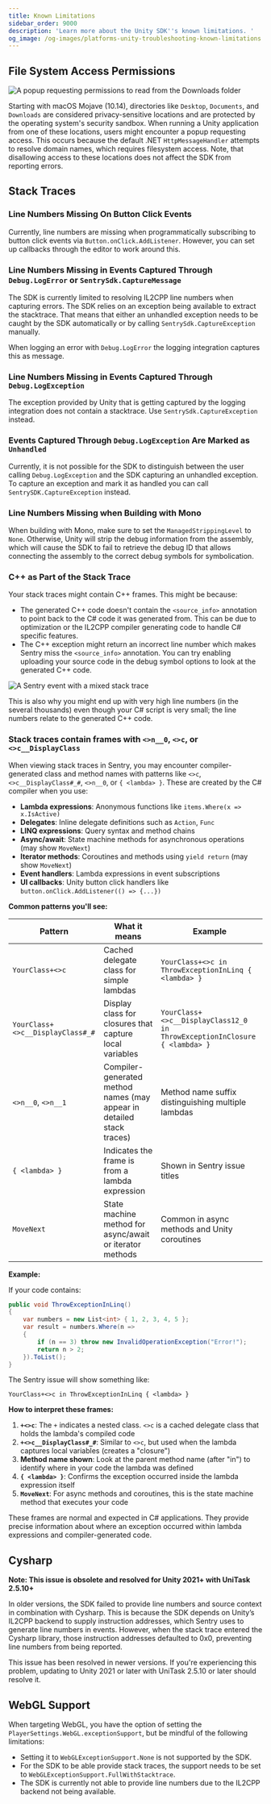 ```yaml
---
title: Known Limitations
sidebar_order: 9000
description: 'Learn more about the Unity SDK''s known limitations. '
og_image: /og-images/platforms-unity-troubleshooting-known-limitations.png
---
```


## File System Access Permissions

![A popup requesting permissions to read from the `Downloads` folder](./img/unity-file-system-access-permissions.png)

Starting with macOS Mojave (10.14), directories like `Desktop`, `Documents`, and `Downloads` are considered privacy-sensitive locations and are protected by the operating system's security sandbox. When running a Unity application from one of these locations, users might encounter a popup requesting access. This occurs because the default .NET `HttpMessageHandler` attempts to resolve domain names, which requires filesystem access. Note, that disallowing access to these locations does not affect the SDK from reporting errors.

## Stack Traces

### Line Numbers Missing On Button Click Events

Currently, line numbers are missing when programmatically subscribing to button click events via `Button.onClick.AddListener`. However, you can set up callbacks through the editor to work around this.

### Line Numbers Missing in Events Captured Through `Debug.LogError` or `SentrySdk.CaptureMessage`

The SDK is currently limited to resolving IL2CPP line numbers when capturing errors. The SDK relies on an exception being available to extract the stacktrace. That means that either an unhandled exception needs to be caught by the SDK automatically or by calling `SentrySdk.CaptureException` manually.

When logging an error with `Debug.LogError` the logging integration captures this as message.

### Line Numbers Missing in Events Captured Through `Debug.LogException`

The exception provided by Unity that is getting captured by the logging integration does not contain a stacktrace. Use `SentrySdk.CaptureException` instead.

### Events Captured Through `Debug.LogException` Are Marked as `Unhandled`

Currently, it is not possible for the SDK to distinguish between the user calling `Debug.LogException` and the SDK capturing an unhandled exception. To capture an exception and mark it as handled you can call `SentrySDK.CaptureException` instead.

### Line Numbers Missing when Building with Mono

When building with Mono, make sure to set the `ManagedStrippingLevel` to `None`. Otherwise, Unity will strip the debug information from the assembly, which will cause the SDK to fail to retrieve the debug ID that allows connecting the assembly to the correct debug symbols for symbolication.

### C++ as Part of the Stack Trace

Your stack traces might contain C++ frames. This might be because:

- The generated C++ code doesn't contain the `<source_info>` annotation to point back to the C# code it was generated from. This can be due to optimization or the IL2CPP compiler generating code to handle C# specific features.
- The C++ exception might return an incorrect line number which makes Sentry miss the `<source_info>` annotation. You can try enabling uploading your source code in the debug symbol options to look at the generated C++ code.

![A Sentry event with a mixed stack trace](./img/unity-cpp-stacktrace.jpg)

This is also why you might end up with very high line numbers (in the several thousands) even though your C# script is very small; the line numbers relate to the generated C++ code.

### Stack traces contain frames with `<>n__0`, `<>c`, or `<>c__DisplayClass`

When viewing stack traces in Sentry, you may encounter compiler-generated class and method names with patterns like `<>c`, `<>c__DisplayClass#_#`, `<>n__0`, or `{ <lambda> }`. These are created by the C# compiler when you use:

- **Lambda expressions**: Anonymous functions like `items.Where(x => x.IsActive)`
- **Delegates**: Inline delegate definitions such as `Action`, `Func`
- **LINQ expressions**: Query syntax and method chains
- **Async/await**: State machine methods for asynchronous operations (may show `MoveNext`)
- **Iterator methods**: Coroutines and methods using `yield return` (may show `MoveNext`)
- **Event handlers**: Lambda expressions in event subscriptions
- **UI callbacks**: Unity button click handlers like `button.onClick.AddListener(() => {...})`

**Common patterns you'll see:**

| Pattern | What it means | Example |
|---------|---------------|---------|
| `YourClass+<>c` | Cached delegate class for simple lambdas | `YourClass+<>c in ThrowExceptionInLinq { <lambda> }` |
| `YourClass+<>c__DisplayClass#_#` | Display class for closures that capture local variables | `YourClass+<>c__DisplayClass12_0 in ThrowExceptionInClosure { <lambda> }` |
| `<>n__0`, `<>n__1` | Compiler-generated method names (may appear in detailed stack traces) | Method name suffix distinguishing multiple lambdas |
| `{ <lambda> }` | Indicates the frame is from a lambda expression | Shown in Sentry issue titles |
| `MoveNext` | State machine method for async/await or iterator methods | Common in async methods and Unity coroutines |

**Example:**

If your code contains:
```csharp
public void ThrowExceptionInLinq()
{
    var numbers = new List<int> { 1, 2, 3, 4, 5 };
    var result = numbers.Where(n =>
    {
        if (n == 3) throw new InvalidOperationException("Error!");
        return n > 2;
    }).ToList();
}
```

The Sentry issue will show something like:
```
YourClass+<>c in ThrowExceptionInLinq { <lambda> }
```

**How to interpret these frames:**

1. **`+<>c`**: The `+` indicates a nested class. `<>c` is a cached delegate class that holds the lambda's compiled code
2. **`+<>c__DisplayClass#_#`**: Similar to `<>c`, but used when the lambda captures local variables (creates a "closure")
3. **Method name shown**: Look at the parent method name (after "in") to identify where in your code the lambda was defined
4. **`{ <lambda> }`**: Confirms the exception occurred inside the lambda expression itself
5. **`MoveNext`**: For async methods and coroutines, this is the state machine method that executes your code

These frames are normal and expected in C# applications. They provide precise information about where an exception occurred within lambda expressions and compiler-generated code.

## Cysharp

**Note: This issue is obsolete and resolved for Unity 2021+ with UniTask 2.5.10+**

In older versions, the SDK failed to provide line numbers and source context in combination with Cysharp. This is because the SDK depends on Unity’s IL2CPP backend to supply instruction addresses, which Sentry uses to generate line numbers in events. However, when the stack trace entered the Cysharp library, those instruction addresses defaulted to 0x0, preventing line numbers from being reported.

This issue has been resolved in newer versions. If you're experiencing this problem, updating to Unity 2021 or later with UniTask 2.5.10 or later should resolve it.

## WebGL Support

When targeting WebGL, you have the option of setting the `PlayerSettings.WebGL.exceptionSupport`, but be mindful of the following limitations:

- Setting it to `WebGLExceptionSupport.None` is not supported by the SDK.
- For the SDK to be able provide stack traces, the support needs to be set to `WebGLExceptionSupport.FullWithStacktrace`.
- The SDK is currently not able to provide line numbers due to the IL2CPP backend not being available.
